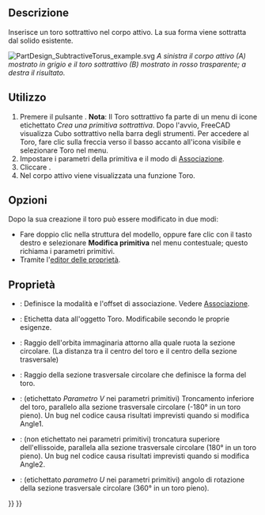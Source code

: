 <languages/>

<div class="mw-translate-fuzzy">
{{Docnav/it|[[PartDesign SubtractiveSphere/it|Sfera sottrattiva]]|‎[[PartDesign SubtractiveWedge/it|Cuneo sottrattivo]]|[[PartDesign_Workbench/it|PartDesign]]|IconL=PartDesign SubtractiveSphere.png|IconC=Workbench_PartDesign.svg|IconR=PartDesign SubtractiveWedge.png}}
</div>

<div class="mw-translate-fuzzy">
{{GuiCommand/it|Name=PartDesign SubtractiveTorus|Name/it=Toro sottrattivo|Workbenches=[[PartDesign Workbench/it|PartDesign]]|MenuLocation=Part Design → Crea una primitiva sottrattiva → Toro|Version=0.17|SeeAlso=[[PartDesign CompPrimitiveSubtractive/it|Primitive sottrattive]]}}
</div>

==Descrizione==

Inserisce un toro sottrattivo nel corpo attivo. La sua forma viene sottratta dal solido esistente.

[[File:PartDesign_SubtractiveTorus_example.svg|none]]
'' A sinistra il corpo attivo (A) mostrato in grigio e il toro sottrattivo (B) mostrato in rosso trasparente; a destra il risultato. ''

==Utilizzo==

<div class="mw-translate-fuzzy">
# Premere il pulsante {{KEY|[[Image:PartDesign SubtractiveTorus.png|24px]] '''Toro sottrattivo'''}}. '''Nota''': Il Toro sottrattivo fa parte di un menu di icone etichettato ''Crea una primitiva sottrattiva''. Dopo l'avvio, FreeCAD visualizza Cubo sottrattivo nella barra degli strumenti. Per accedere al Toro, fare clic sulla freccia verso il basso accanto all'icona visibile e selezionare Toro nel menu.
# Impostare i parametri della primitiva e il modo di [[Part_EditAttachment/it|Associazione]].
# Cliccare {{KEY|OK}}.
# Nel corpo attivo viene visualizzata una funzione Toro.
</div>

== Opzioni ==

<div class="mw-translate-fuzzy">
Dopo la sua creazione il toro può essere modificato in due modi:
* Fare doppio clic nella struttura del modello, oppure fare clic con il tasto destro e selezionare '''Modifica primitiva''' nel menu contestuale; questo richiama i parametri primitivi.
* Tramite l'[[Property editor/it|editor delle proprietà]].
</div>

== Proprietà ==

<div class="mw-translate-fuzzy">
* {{PropertyData/it|Attachment}}: Definisce la modalità e l'offset di associazione. Vedere [[Part EditAttachment/it|Associazione]].
* {{PropertyData/it|Label}}: Etichetta data all'oggetto Toro. Modificabile secondo le proprie esigenze.
* {{PropertyData/it|Radius1}}: Raggio dell'orbita immaginaria attorno alla quale ruota la sezione circolare. (La distanza tra il centro del toro e il centro della sezione trasversale)
* {{PropertyData/it|Radius2}}: Raggio della sezione trasversale circolare che definisce la forma del toro.
* {{PropertyData/it|Angle1}}: (etichettato '' Parametro V '' nei parametri primitivi) Troncamento inferiore del toro, parallelo alla sezione trasversale circolare (-180° in un toro pieno). Un bug nel codice causa risultati imprevisti quando si modifica Angle1.
* {{PropertyData/it|Angle2}}: (non etichettato nei parametri primitivi) troncatura superiore dell'ellissoide, parallela alla sezione trasversale circolare (180° in un toro pieno). Un bug nel codice causa risultati imprevisti quando si modifica Angle2.
* {{PropertyData/it|Angle3}}: (etichettato '' parametro U '' nei parametri primitivi) angolo di rotazione della sezione trasversale circolare (360° in un toro pieno).
</div>


<div class="mw-translate-fuzzy">
{{Docnav/it|[[PartDesign SubtractiveSphere/it|Sfera sottrattiva]]|‎[[PartDesign SubtractiveWedge/it|Cuneo sottrattivo]]|[[PartDesign_Workbench/it|PartDesign]]|IconL=PartDesign SubtractiveSphere.png|IconC=Workbench_PartDesign.svg|IconR=PartDesign SubtractiveWedge.png}}
</div>

{{PartDesign_Tools_navi{{#translation:}}}}
{{Userdocnavi{{#translation:}}}}